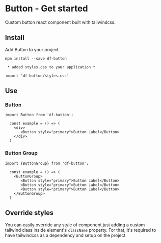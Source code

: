 
<Meta title='Basic UI Components/Button/Get started' />

# Button - Get started

Custom button react component built with tailwindcss.

## Install

Add Button to your project.

`npm install --save df-button`

` * added styles.css to your application *`

```
import 'df-button/styles.css'
```

## **Use**

### Button

`import Button from 'df-button';`

```
  const example = () => (
    <div>
       <Button style="primary">Button Label</Button>
    </div>
  )
```

### Button Group

`import {ButtonGroup} from 'df-button';`

```
  const example = () => (
    <ButtonGroup>
       <Button style="primary">Button Label</Button>
       <Button style="primary">Button Label</Button>
       <Button style="primary">Button Label</Button>
    </ButtonGroup>
  )
```

## Override styles

You can easily override any style of component just adding a custom tailwind class inside element's `className` property. For that, it's required to have tailwindcss as a dependency and setup on the project.
